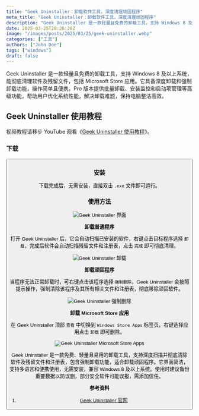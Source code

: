 ```yaml
---
title: "Geek Uninstaller：卸载软件工具，深度清理顽固程序"
meta_title: "Geek Uninstaller：卸载软件工具，深度清理顽固程序"
description: "Geek Uninstaller 是一款轻量且免费的卸载工具，支持 Windows 8 及以上系统，能彻底清理软件及残留文件，包括 Microsoft Store 应用。它具备深度卸载和强制卸载功能，操作简单且便携。Pro 版本提供批量卸载、安装监控和启动项管理等高级功能，帮助用户优化系统性能，解决卸载难题，保持电脑整洁高效。"
date: 2025-03-25T20:26:28Z
image: "/images/posts/2025/03/25/geek-uninstaller.webp"
categories: ["工具"]
authors: ["John Doe"]
tags: ["windows"]
draft: false
---
```


Geek Uninstaller 是一款轻量且免费的卸载工具，支持 Windows 8 及以上系统，能彻底清理软件及残留文件，包括 Microsoft Store 应用。它具备深度卸载和强制卸载功能，操作简单且便携。Pro 版本提供批量卸载、安装监控和启动项管理等高级功能，帮助用户优化系统性能，解决卸载难题，保持电脑整洁高效。

## Geek Uninstaller 使用教程

<Notice type="note">视频教程请移步 YouTube 观看《[Geek Uninstaller 使用教程](https://youtu.be/4OHGbHnfgfM)》。</Notice>

### 下载

<Button label="Geek Uninstaller 下载" link="https://geekuninstaller.com/download" style="solid" />

### 安装

下载完成后，无需安装，直接双击 `.exe` 文件即可运行。

### 使用方法

<Image
    src="/images/posts/2025/03/25/geek-uninstaller-gui.webp"
    alt="Geek Uninstaller 界面"
/>

**卸载普通程序**

打开 Geek Uninstaller 后，它会自动扫描已安装的软件，右键点击目标程序选择 `卸载`，完成后软件会自动扫描残留文件和注册表，点击 `完成` 即可彻底清理。

<Image
    src="/images/posts/2025/03/25/geek-uninstaller-xie-zai.webp"
    alt="Geek Uninstaller 卸载"
/>

**卸载顽固程序**

当程序无法正常卸载时，可右键点击该程序选择 `强制删除`，Geek Uninstaller 会按照提示操作，强制清除该程序及其所有相关文件和注册表，彻底移除顽固软件。

<Image
    src="/images/posts/2025/03/25/geek-uninstaller-qiang-zhi-shan-chu.webp"
    alt="Geek Uninstaller 强制删除"
/>

**卸载 Microsoft Store 应用**

在 Geek Uninstaller 顶部 `查看` 中切换到 `Windows Store Apps` 标签页，右键选择应用点击 `卸载` 即可删除。

<Image
    src="/images/posts/2025/03/25/geek-uninstaller-microsoft-store-apps.webp"
    alt="Geek Uninstaller Microsoft Store Apps"
/>

Geek Uninstaller 是一款免费、轻量且易用的卸载工具，支持深度扫描并彻底清除软件及残留文件和注册表，包含强制卸载功能，适合卸载顽固程序。它界面简洁，支持多语言和便携使用，无需安装，兼容 Windows 8 及以上系统。使用时建议备份重要数据以防误删，部分安全软件可能误报，需添加信任。

**参考资料**

1. [Geek Uninstaller 官网](https://geekuninstaller.com/)